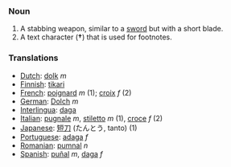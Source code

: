 ===Noun===
#A stabbing weapon, similar to a [[sword]] but with a short blade.
#A text character ('''&dagger;''') that is used for footnotes.

===Translations===
*[[Dutch]]: [[dolk]] ''m''
*[[Finnish]]: [[tikari]]
*[[French]]: [[poignard]] ''m'' (1); [[croix]] ''f'' (2)
*[[German]]: [[Dolch]] ''m''
*[[Interlingua]]: [[daga]]
*[[Italian]]: [[pugnale]] ''m'', [[stiletto]] ''m'' (1), [[croce]] ''f'' (2)
*[[Japanese]]: [[短刀]] (たんとう, tanto) (1)
*[[Portuguese]]: [[adaga]] ''f''
*[[Romanian]]: [[pumnal]] ''n''
*[[Spanish]]: [[puñal]] ''m'', [[daga]] ''f''
